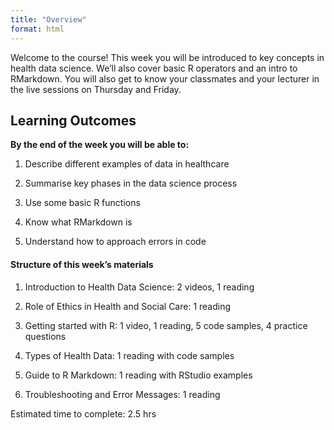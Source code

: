 ```yaml
---
title: "Overview"
format: html
---
```


Welcome to the course! This week you will be introduced to key concepts in health data science. We’ll also cover basic R operators and an intro to RMarkdown. You will also get to know your classmates and your lecturer in the live sessions on Thursday and Friday.

## Learning Outcomes

**By the end of the week you will be able to:**

1.  Describe different examples of data in healthcare

2.  Summarise key phases in the data science process

3.  Use some basic R functions

4.  Know what RMarkdown is

5.  Understand how to approach errors in code

#### **Structure of this week's materials**

1.  Introduction to Health Data Science: 2 videos, 1 reading

2.  Role of Ethics in Health and Social Care: 1 reading 

3.  Getting started with R: 1 video, 1 reading, 5 code samples, 4 practice questions

4.  Types of Health Data: 1 reading with code samples

5.  Guide to R Markdown: 1 reading with RStudio examples

6.  Troubleshooting and Error Messages: 1 reading

Estimated time to complete: 2.5 hrs

